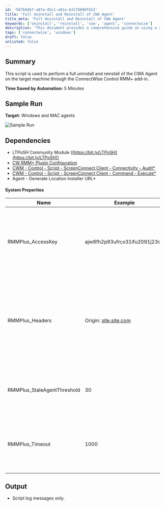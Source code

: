 ```yaml
---
id: '567b8db7-a87a-45c1-a81a-b3178090fb52'
title: 'Full Uninstall and Reinstall of CWA Agent'
title_meta: 'Full Uninstall and Reinstall of CWA Agent'
keywords: ['uninstall', 'reinstall', 'cwa', 'agent', 'connectwise']
description: 'This document provides a comprehensive guide on using a script to perform a full uninstall and reinstall of the CWA Agent on target machines through the ConnectWise Control RMM+ add-in, including dependencies and system properties required for execution.'
tags: ['connectwise', 'windows']
draft: false
unlisted: false
---
```

## Summary

This script is used to perform a full uninstall and reinstall of the CWA Agent on the target machine through the ConnectWise Control RMM+ add-in.

**Time Saved by Automation:** 5 Minutes

## Sample Run

**Target:** Windows and MAC agents

![Sample Run](../../../static/img/Automate-Agent---Reinstall/image_1.png)

## Dependencies

- LTPoSH Community Module ([https://bit.ly/LTPoSH](https://bit.ly/LTPoSH))
- [CW RMM+ Plugin Configuration](https://proval.itglue.com/5078775/docs/9770217)
- [CWM - Control - Script - ScreenConnect Client - Connectivity - Audit*](https://proval.itglue.com/DOC-5078775-8143436)
- [CWM - Control - Script - ScreenConnect Client - Command - Execute*](https://proval.itglue.com/DOC-5078775-8141008)
- Agent - Generate Location Installer URL*

#### System Properties

| Name                          | Example                                    | Required | Description                                                                                                                                   |
|-------------------------------|--------------------------------------------|----------|-----------------------------------------------------------------------------------------------------------------------------------------------|
| RMMPlus_AccessKey             | ajw8fh2p93ufn;o31ifu2091j23oif            | True     | This is the key setup in the CW Control RMM+ Plugin so Automate can reach out to gain access to the API.                                   |
| RMMPlus_Headers               | Origin: [site.site.com](http://site.site.com) | True     | This is the URL (without http/https) for the CW Control server. This value needs to match the value in the RMM+ Plugin configuration in CW Control. |
| RMMPlus_StaleAgentThreshold   | 30                                         | True     | The number of days to indicate what a "stale" agent is to the scripts. 30 is the default.                                                  |
| RMMPlus_Timeout               | 1000                                       | True     | The default timeout for commands runs via RMM+ through Automate. 1000 is the default.                                                      |

## Output

- Script log messages only.











